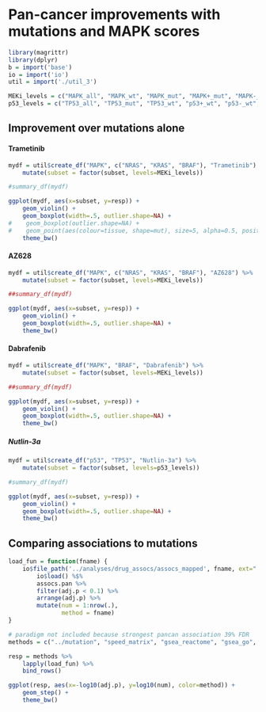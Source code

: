 # Pan-cancer improvements with mutations and MAPK scores

```r
library(magrittr)
library(dplyr)
b = import('base')
io = import('io')
util = import('./util_3')

MEKi_levels = c("MAPK_all", "MAPK_wt", "MAPK_mut", "MAPK+_mut", "MAPK-_mut", "MAPK+", "MAPK-")
p53_levels = c("TP53_all", "TP53_mut", "TP53_wt", "p53+_wt", "p53-_wt", "p53+", "p53-")
```

## Improvement over mutations alone

#### Trametinib

```r
mydf = util$create_df("MAPK", c("NRAS", "KRAS", "BRAF"), "Trametinib") %>%
    mutate(subset = factor(subset, levels=MEKi_levels))

#summary_df(mydf)

ggplot(mydf, aes(x=subset, y=resp)) +
    geom_violin() +
    geom_boxplot(width=.5, outlier.shape=NA) +
#    geom_boxplot(outlier.shape=NA) +
#    geom_point(aes(colour=tissue, shape=mut), size=5, alpha=0.5, position=position_jitter(w=0.5))
    theme_bw()
```

#### AZ628

```r
mydf = util$create_df("MAPK", c("NRAS", "KRAS", "BRAF"), "AZ628") %>%
    mutate(subset = factor(subset, levels=MEKi_levels))

##summary_df(mydf)

ggplot(mydf, aes(x=subset, y=resp)) +
    geom_violin() +
    geom_boxplot(width=.5, outlier.shape=NA) +
    theme_bw()
```

#### Dabrafenib

```r
mydf = util$create_df("MAPK", "BRAF", "Dabrafenib") %>%
    mutate(subset = factor(subset, levels=MEKi_levels))

##summary_df(mydf)

ggplot(mydf, aes(x=subset, y=resp)) +
    geom_violin() +
    geom_boxplot(width=.5, outlier.shape=NA) +
    theme_bw()
```

##### Nutlin-3a

```r
mydf = util$create_df("p53", "TP53", "Nutlin-3a") %>%
    mutate(subset = factor(subset, levels=p53_levels))

#summary_df(mydf)

ggplot(mydf, aes(x=subset, y=resp)) +
    geom_violin() +
    geom_boxplot(width=.5, outlier.shape=NA) +
    theme_bw()
```


## Comparing associations to mutations

```r
load_fun = function(fname) {
    io$file_path('../analyses/drug_assocs/assocs_mapped', fname, ext=".RData") %>%
        io$load() %$%
        assocs.pan %>%
        filter(adj.p < 0.1) %>%
        arrange(adj.p) %>%
        mutate(num = 1:nrow(.),
               method = fname)
}

# paradigm not included because strongest pancan association 39% FDR
methods = c("../mutation", "speed_matrix", "gsea_reactome", "gsea_go", "spia", "pathifier")

resp = methods %>%
    lapply(load_fun) %>%
    bind_rows()

ggplot(resp, aes(x=-log10(adj.p), y=log10(num), color=method)) +
    geom_step() +
    theme_bw()
```

